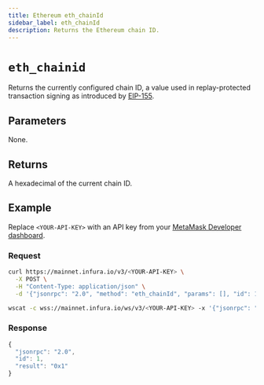 ```yaml
---
title: Ethereum eth_chainId
sidebar_label: eth_chainId
description: Returns the Ethereum chain ID.
---
```



# `eth_chainid`


Returns the currently configured chain ID, a value used in replay-protected transaction signing as introduced
by [EIP-155](https://eips.ethereum.org/EIPS/eip-155). 

## Parameters

None.

## Returns

A hexadecimal of the current chain ID.

## Example

Replace `<YOUR-API-KEY>` with an API key from your [MetaMask Developer dashboard](https://developer.metamask.io/).

### Request


<Tabs>
  <TabItem value="curl">

```bash
curl https://mainnet.infura.io/v3/<YOUR-API-KEY> \
  -X POST \
  -H "Content-Type: application/json" \
  -d '{"jsonrpc": "2.0", "method": "eth_chainId", "params": [], "id": 1}'
```

  </TabItem>
  <TabItem value="WSS">

```bash
wscat -c wss://mainnet.infura.io/ws/v3/<YOUR-API-KEY> -x '{"jsonrpc": "2.0", "method": "eth_chainId", "params": [], "id": 1}'
```

  </TabItem>
</Tabs>

### Response


<Tabs>
  <TabItem value="JSON">

```js
{
  "jsonrpc": "2.0",
  "id": 1,
  "result": "0x1"
}
```

  </TabItem>
</Tabs>
